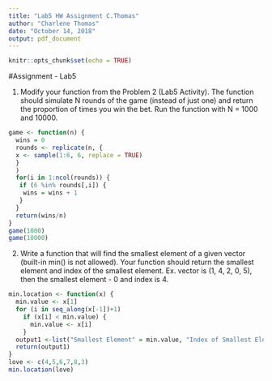 ```yaml
---
title: "Lab5 HW Assignment C.Thomas"
author: "Charlene Thomas"
date: "October 14, 2018"
output: pdf_document
---
```


```r
knitr::opts_chunk$set(echo = TRUE)
```

#Assignment - Lab5

1. Modify your function from the Problem 2 (Lab5 Activity). The function should simulate N rounds of the game (instead of just one) and return the proportion of times you win the bet. Run the function with N = 1000 and 10000.

```r
game <- function(n) {
  wins = 0
  rounds <- replicate(n, {
  x <- sample(1:6, 6, replace = TRUE)
  }
  )
  for(i in 1:ncol(rounds)) {
   if (6 %in% rounds[,i]) {
    wins = wins + 1 
   }
  }
  return(wins/n)
}
game(1000)
game(10000)

```


2. Write a function that will find the smallest element of a given vector (built-in min() is not allowed). Your function should return the smallest element and index of the smallest element.
Ex. vector is (1, 4, 2, 0, 5), then the smallest element - 0 and index is 4.

```r

min.location <- function(x) {
  min.value <- x[1]
  for (i in seq_along(x[-1])+1)
    if (x[i] < min.value) {
      min.value <- x[i]
    }
  output1 <-list("Smallest Element" = min.value, "Index of Smallest Element" = i)
  return(output1)
}
love <- c(4,5,6,7,8,3)
min.location(love)
```

